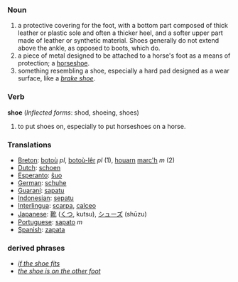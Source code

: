 ===Noun===
#a protective covering for the foot, with a bottom part composed of thick leather or plastic sole and often a thicker heel, and a softer upper part made of leather or synthetic material. Shoes generally do not extend above the ankle, as opposed to boots, which do.
#a piece of metal designed to be attached to a horse's foot as a means of protection; a [[horseshoe]].
#something resembling a shoe, especially a hard pad designed as a wear surface, like a ''[[brake shoe]]''.

===Verb===
'''shoe''' (''Inflected forms'': shod, shoeing, shoes)
#to put shoes on, especially to put horseshoes on a horse.

=== Translations ===
*[[Breton]]: [[botoù]] ''pl'', [[botoù-lêr]] ''pl'' (1), [[houarn]] [[marc'h]] ''m'' (2)
*[[Dutch]]: [[schoen]]
*[[Esperanto]]: [[ŝuo]]
*[[German]]: [[schuhe]]
*[[Guaraní]]: [[sapatu]]
*[[Indonesian]]: [[sepatu]]
*[[Interlingua]]: [[scarpa]], [[calceo]]
*[[Japanese]]: [[靴]] ([[くつ]], kutsu), [[シューズ]] (shūzu)
*[[Portuguese]]: [[sapato]] ''m''
*[[Spanish]]: [[zapata]]

===derived phrases===
*''[[if the shoe fits]]''
*''[[the shoe is on the other foot]]''